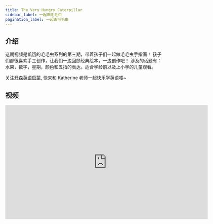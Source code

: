 ```yaml
---
title: The Very Hungry Caterpillar
sidebar_label: 一起画毛毛虫
pagination_label: 一起画毛毛虫
---
```


## 介绍

这期视频是饥饿的毛毛虫系列的第三期，带着孩子们一起做毛毛虫手指画！
孩子们都很喜欢手工创作，让我们一边回顾经典绘本，一边创作吧！
涉及的话题有：水果，数字，星期，颜色和五指的表达。适合学龄前以及上小学的儿童观看。

关注[开森英语启蒙](https://space.bilibili.com/20797715), 快来和 Katherine 老师一起快乐学英语喽~

## 视频

<iframe
  src="https://player.bilibili.com/player.html?bvid=BV1fu4y1X7gD&cid=1&page=1"
  scrolling="no"
  border="0"
  frameborder="no"
  framespacing="0"
  allowfullscreen="true"
  width="640"
  height="360"
></iframe>
